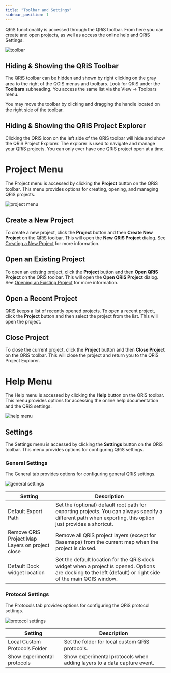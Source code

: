 ```yaml
---
title: "Toolbar and Settings"
sidebar_position: 1
---
```


QRiS functionality is accessed through the QRiS toolbar. From here you can create and open projects, as well as access the online help and QRiS Settings.

![toolbar](/images/software-help/toolbar.png)

## Hiding & Showing the QRiS Toolbar

The QRiS toolbar can be hidden and shown by right clicking on the gray area to the right of the QGIS menus and toolbars. Look for QRiS under the **Toolbars** subheading. You access the same list via the View -> Toolbars menu.

You may move the toolbar by clicking and dragging the handle located on the right side of the toolbar.

## Hiding & Showing the QRiS Project Explorer

Clicking the QRiS icon on the left side of the QRiS toolbar will hide and show the QRiS Project Explorer. The explorer is used to navigate and manage your QRiS projects. You can only ever have one QRiS project open at a time.

# Project Menu
The Project menu is accessed by clicking the **Project** button on the QRiS toolbar. This menu provides options for creating, opening, and managing QRiS projects.

![project menu](/images/software-help/project-menu.png)

## Create a New Project

To create a new project, click the **Project** button and then **Create New Project** on the QRiS toolbar. This will open the **New QRiS Project** dialog. See [Creating a New Project](/software-help/projects/#creating-a-new-project) for more information.

## Open an Existing Project

To open an existing project, click the **Project** button and then **Open QRiS Project** on the QRiS toolbar. This will open the **Open QRiS Project** dialog. See [Opening an Existing Project](/software-help/opening-an-existing-project) for more information.

## Open a Recent Project

QRiS keeps a list of recently opened projects. To open a recent project, click the **Project** button and then select the project from the list. This will open the project.

## Close Project

To close the current project, click the **Project** button and then **Close Project** on the QRiS toolbar. This will close the project and return you to the QRiS Project Explorer.

# Help Menu
The Help menu is accessed by clicking the **Help** button on the QRiS toolbar. This menu provides options for accessing the online help documentation and the QRiS settings.

![help menu](/images/software-help/help-menu.png)

## Settings

The Settings menu is accessed by clicking the **Settings** button on the QRiS toolbar. This menu provides options for configuring QRiS settings.

### General Settings
The General tab provides options for configuring general QRiS settings.

![general settings](/images/software-help/settings-general.png)

| Setting             | Description                                         |
|---------------------|-----------------------------------------------------|
| Default Export Path | Set the (optional) default root path for exporting projects. You can always specify a different path when exporting, this option just provides a shortcut. |
| Remove QRiS Project Map Layers on project close | Remove all QRiS project layers (except for Basemaps) from the current map when the project is closed.|
| Default Dock widget location | Set the default location for the QRiS dock widget when a project is opened. Options are docking to the left (default) or right side of the main QGIS window. |

### Protocol Settings
The Protocols tab provides options for configuring the QRiS protocol settings.

![protocol settings](/images/software-help/settings-protocols.png)

| Setting | Description                                         |
|---------|-----------------------------------------------------|
| Local Custom Protocols Folder  | Set the folder for local custom QRiS protocols. |
| Show experimental protocols | Show experimental protocols when adding layers to a data capture event. |
